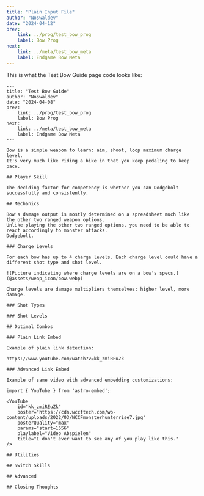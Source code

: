 ```yaml
---
title: "Plain Input File"
author: "Noswaldev"
date: "2024-04-12"
prev:
    link: ../prog/test_bow_prog
    label: Bow Prog
next:
    link: ../meta/test_bow_meta
    label: Endgame Bow Meta
---
```


This is what the Test Bow Guide page code looks like:

```
---
title: "Test Bow Guide"
author: "Noswaldev"
date: "2024-04-08"
prev:
    link: ../prog/test_bow_prog
    label: Bow Prog
next:
    link: ../meta/test_bow_meta
    label: Endgame Bow Meta
---

Bow is a simple weapon to learn: aim, shoot, loop maximum charge level.
It's very much like riding a bike in that you keep pedaling to keep pace.

## Player Skill

The deciding factor for competency is whether you can Dodgebolt successfully and consistently. 

## Mechanics

Bow's damage output is mostly determined on a spreadsheet much like the other two ranged weapon options.
Unlike playing the other two ranged options, you need to be able to react accordingly to monster attacks.
Dodgebolt.

### Charge Levels

For each bow has up to 4 charge levels. Each charge level could have a different shot type and shot level.

![Picture indicating where charge levels are on a bow's specs.](@assets/weap_icon/bow.webp)

Charge levels are damage multipliers themselves: higher level, more damage.

### Shot Types

### Shot Levels

## Optimal Combos

### Plain Link Embed

Example of plain link detection:

https://www.youtube.com/watch?v=kk_zmiREuZk

### Advanced Link Embed

Example of same video with advanced embedding customizations:

import { YouTube } from 'astro-embed';

<YouTube
    id="kk_zmiREuZk"
    poster="https://cdn.wccftech.com/wp-content/uploads/2022/03/WCCFmonsterhunterrise7.jpg"
    posterQuality="max"
    params="start=1556"
    playlabel="Video Abspielen"
    title="I don't ever want to see any of you play like this."
/>

## Utilities

## Switch Skills

## Advanced

## Closing Thoughts
```
